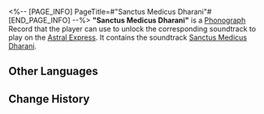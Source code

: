 <%-- [PAGE_INFO]
PageTitle=#"Sanctus Medicus Dharani"#
[END_PAGE_INFO] --%>
{{Item Infobox
|id          = 210214
|image       = Item Sanctus Medicus Dharani.png
|type        = Disk
|invCategory = Valuables
|rarity      = 3
|effect      = 
|description = A record that can be played on the Express' phonograph. It might be a chance acquisition or a gift from someone else. All sorts of memories surge up when the music plays &mdash; the smiles, encounters, touches, and the excitement of battle. Maybe that is why people still collect records even as society rapidly advances.<br />The current record contains the track "Sanctus Medicus Dharani."
}}
{{Description|''The mercy of Sanctus Medicus, the Ambrosial Arbor's new growth. Disciples shall attain enlightenment together.''}}
'''"Sanctus Medicus Dharani"''' is a [[Phonograph]] Record that the player can use to unlock the corresponding soundtrack to play on the [[Astral Express]]. It contains the soundtrack [[Sanctus Medicus Dharani]].

==Other Languages==
{{Other Languages
|en   = "Sanctus Medicus Dharani"
|zhs  = 《药王救世陀罗尼》
|zht  = 〈藥王救世陀羅尼〉
|ja   = 『薬王救世陀羅尼』
|ko   = ≪약왕구세다라니≫
|es   = Dharani de Sanctus Medicus
|fr   = «&nbsp;Sanctus Medicus Dharani&nbsp;»
|ru   = Sanctus Medicus Dharani
|th   = Sanctus Medicus Dharani
|vi   = Dược Vương Cứu Thế Dharani
|de   = „Sanctus Medicus Dharani“
|id   = "Sanctus Medicus Dharani"
|pt   = "Sanctus Medicus Dharani"
}}

==Change History==
{{Change History|1.2}}